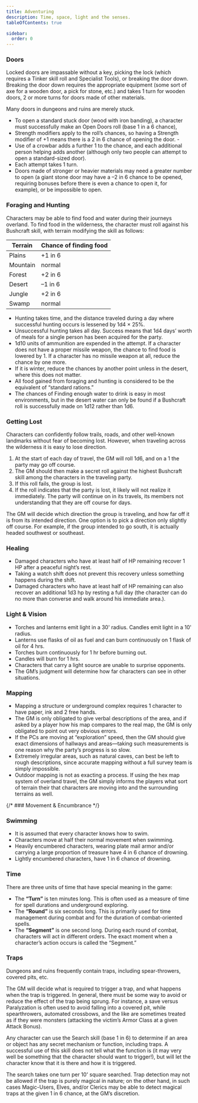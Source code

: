 ```yaml
---
title: Adventuring
description: Time, space, light and the senses.
tableOfContents: true

sidebar:
  order: 0
---
```



<AbbreviationsAside />

### Doors

Locked doors are impassable without a key, picking the lock (which requires a Tinker skill roll and Specialist Tools),
or breaking the door down. Breaking the door down requires the appropriate equipment (some sort of axe for a wooden
door, a pick for stone, etc.) and takes 1 turn for wooden doors, 2 or more turns for doors made of other materials.

Many doors in dungeons and ruins are merely stuck.

- To open a standard stuck door (wood with iron banding), a character must successfully make an Open Doors roll (base 1
  in a 6 chance),
- Strength modifiers apply to the roll’s chances, so having a Strength modifier of +1 means there is a 2 in 6 chance of
  opening the door. -
- Use of a crowbar adds a further 1 to the chance, and each additional person helping adds another (although only two
  people can attempt to open a standard-sized door).
- Each attempt takes 1 turn.
- Doors made of stronger or heavier materials may need a greater number to open (a giant stone door may have a –2 in 6
  chance to be opened, requiring bonuses before there is even a chance to open it, for example), or be impossible to
  open.

### Foraging and Hunting

Characters may be able to find food and water during their journeys overland. To find food in the wilderness, the
character must roll against his Bushcraft skill, with terrain modifying the skill as follows:

| Terrain  | Chance of finding food |
| -------- | ---------------------- |
| Plains   | +1 in 6                |
| Mountain | normal                 |
| Forest   | +2 in 6                |
| Desert   | –1 in 6                |
| Jungle   | +2 in 6                |
| Swamp    | normal                 |

- Hunting takes time, and the distance traveled during a day where successful hunting occurs is lessened by 1d4 × 25%.
- Unsuccessful hunting takes all day. Success means that 1d4 days’ worth of meals for a single person has been acquired
  for the party.
- 1d10 units of ammunition are expended in the attempt. If a character does not have a proper missile weapon, the chance
  to find food is lowered by 1. If a character has no missile weapon at all, reduce the chance by one more.
- If it is winter, reduce the chances by another point unless in the desert, where this does not matter.
- All food gained from foraging and hunting is considered to be the equivalent of “standard rations.”
- The chances of Finding enough water to drink is easy in most environments, but in the desert water can only be found
  if a Bushcraft roll is successfully made on 1d12 rather than 1d6.

### Getting Lost

Characters can confidently follow trails, roads, and other well-known landmarks without fear of becoming lost. However,
when traveling across the wilderness it is easy to lose direction.

1. At the start of each day of travel, the GM will roll 1d6, and on a 1 the party may go off course.
2. The GM should then make a secret roll against the highest Bushcraft skill among the characters in the traveling
   party.
3. If this roll fails, the group is lost.
4. If the roll indicates that the party is lost, it likely will not realize it immediately. The party will continue on
   in its travels, its members not understanding that they are off course for days.

The GM will decide which direction the group is traveling, and how far off it is from its intended direction. One option
is to pick a direction only slightly off course. For example, if the group intended to go south, it is actually headed
southwest or southeast.

### Healing

- Damaged characters who have at least half of HP remaining recover 1 HP after a peaceful night’s rest.
- Taking a watch shift does not prevent this recovery unless something happens during the shift.
- Damaged characters who have at least half of HP remaining can also recover an additional 1d3 hp by resting a full day
  (the character can do no more than converse and walk around his immediate area.).

### Light & Vision

- Torches and lanterns emit light in a 30' radius. Candles emit light in a 10' radius.
- Lanterns use flasks of oil as fuel and can burn continuously on 1 flask of oil for 4 hrs.
- Torches burn continuously for 1 hr before burning out.
- Candles will burn for 1 hrs.
- Characters that carry a light source are unable to surprise opponents.
- The GM’s judgment will determine how far characters can see in other situations.

### Mapping

- Mapping a structure or underground complex requires 1 character to have paper, ink and 2 free hands.
- The GM is only obligated to give verbal descriptions of the area, and if asked by a player how his map compares to the
  real map, the GM is only obligated to point out very obvious errors.
- If the PCs are moving at “exploration” speed, then the GM should give exact dimensions of hallways and areas—taking
  such measurements is one reason why the party’s progress is so slow.
- Extremely irregular areas, such as natural caves, can best be left to rough descriptions, since accurate mapping
  without a full survey team is simply impossible.
- Outdoor mapping is not as exacting a process. If using the hex map system of overland travel, the GM simply informs
  the players what sort of terrain their that characters are moving into and the surrounding terrains as well.

{/* ### Movement & Encumbrance */}

### Swimming

- It is assumed that every character knows how to swim.
- Characters move at half their normal movement when swimming.
- Heavily encumbered characters, wearing plate mail armor and/or carrying a large proportion of treasure have 4 in 6
  chance of drowning.
- Lightly encumbered characters, have 1 in 6 chance of drowning.

### Time

There are three units of time that have special meaning in the game:

- The **“Turn”** is ten minutes long. This is often used as a measure of time for spell durations and underground
  exploring.
- The **“Round”** is six seconds long. This is primarily used for time management during combat and for the duration of
  combat-oriented spells.
- The **“Segment”** is one second long. During each round of combat, characters will act in different orders. The exact
  moment when a character’s action occurs is called the “Segment.”

### Traps

Dungeons and ruins frequently contain traps, including spear-throwers, covered pits, etc.

The GM will decide what is required to trigger a trap, and what happens when the trap is triggered. In general, there
must be some way to avoid or reduce the effect of the trap being sprung. For instance, a save versus Paralyzation is
often used to avoid falling into a covered pit, while spearthrowers, automated crossbows, and the like are sometimes
treated as if they were monsters (attacking the victim’s Armor Class at a given Attack Bonus).

Any character can use the Search skill (base 1 in 6) to determine if an area or object has any secret mechanism or
function, including traps. A successful use of this skill does not tell what the function is (it may very well be
something that the character should want to trigger!), but will let the character know that it is there and how it is
triggered.

The search takes one turn per 10' square searched. Trap detection may not be allowed if the trap is purely magical in
nature; on the other hand, in such cases Magic-Users, Elves, and/or Clerics may be able to detect magical traps at the
given 1 in 6 chance, at the GM’s discretion.
